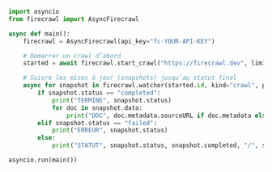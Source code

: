 ```python Python
import asyncio
from firecrawl import AsyncFirecrawl

async def main():
    firecrawl = AsyncFirecrawl(api_key="fc-YOUR-API-KEY")

    # Démarrer un crawl d’abord
    started = await firecrawl.start_crawl("https://firecrawl.dev", limit=5)

    # Suivre les mises à jour (snapshots) jusqu’au statut final
    async for snapshot in firecrawl.watcher(started.id, kind="crawl", poll_interval=2, timeout=120):
        if snapshot.status == "completed":
            print("TERMINE", snapshot.status)
            for doc in snapshot.data:
                print("DOC", doc.metadata.sourceURL if doc.metadata else None)
        elif snapshot.status == "failed":
            print("ERREUR", snapshot.status)
        else:
            print("STATUT", snapshot.status, snapshot.completed, "/", snapshot.total)

asyncio.run(main())
```

